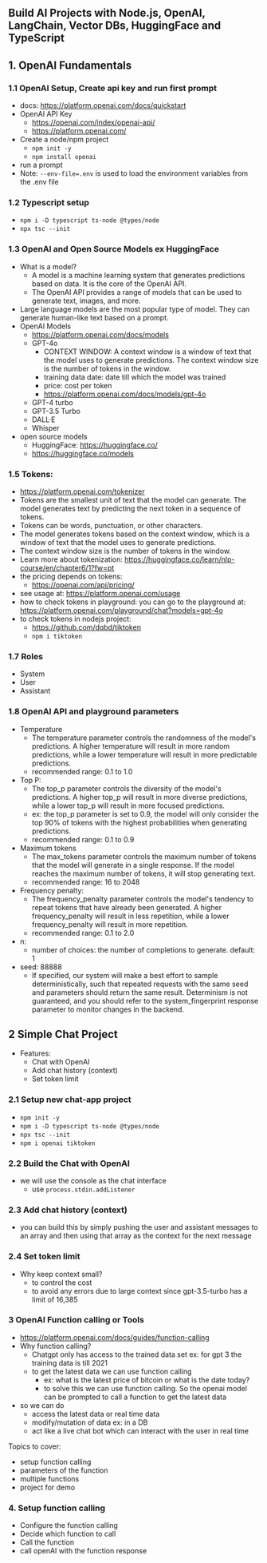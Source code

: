 ## Build AI Projects with Node.js, OpenAI, LangChain, Vector DBs, HuggingFace and TypeScript

## 1. OpenAI Fundamentals

### 1.1 OpenAI Setup, Create api key and run first prompt

- docs: https://platform.openai.com/docs/quickstart
- OpenAI API Key
  - https://openai.com/index/openai-api/
  - https://platform.openai.com/
- Create a node/npm project
  - `npm init -y`
  - `npm install openai`
- run a prompt
- Note: `--env-file=.env` is used to load the environment variables from the .env file

### 1.2 Typescript setup

- `npm i -D typescript ts-node @types/node`
- `npx tsc --init`

### 1.3 OpenAI and Open Source Models ex HuggingFace

- What is a model?
  - A model is a machine learning system that generates predictions based on data. It is the core of the OpenAI API.
  - The OpenAI API provides a range of models that can be used to generate text, images, and more.
- Large language models are the most popular type of model. They can generate human-like text based on a prompt.
- OpenAI Models
  - https://platform.openai.com/docs/models
  - GPT-4o
    - CONTEXT WINDOW: A context window is a window of text that the model uses to generate predictions. The context window size is the number of tokens in the window.
    - training data date: date till which the model was trained
    - price: cost per token
    - https://platform.openai.com/docs/models/gpt-4o
  - GPT-4 turbo
  - GPT-3.5 Turbo
  - DALL·E
  - Whisper
- open source models
  - HuggingFace: https://huggingface.co/
  - https://huggingface.co/models

### 1.5 Tokens:

- https://platform.openai.com/tokenizer
- Tokens are the smallest unit of text that the model can generate. The model generates text by predicting the next token in a sequence of tokens.
- Tokens can be words, punctuation, or other characters.
- The model generates tokens based on the context window, which is a window of text that the model uses to generate predictions.
- The context window size is the number of tokens in the window.
- Learn more about tokenization: https://huggingface.co/learn/nlp-course/en/chapter6/1?fw=pt
- the pricing depends on tokens:
  - https://openai.com/api/pricing/
- see usage at: https://platform.openai.com/usage
- how to check tokens in playground:
  you can go to the playground at: https://platform.openai.com/playground/chat?models=gpt-4o
- to check tokens in nodejs project:
  - https://github.com/dqbd/tiktoken
  - `npm i tiktoken`

### 1.7 Roles

- System
- User
- Assistant

### 1.8 OpenAI API and playground parameters

- Temperature
  - The temperature parameter controls the randomness of the model's predictions. A higher temperature will result in more random predictions, while a lower temperature will result in more predictable predictions.
  - recommended range: 0.1 to 1.0
- Top P:
  - The top_p parameter controls the diversity of the model's predictions. A higher top_p will result in more diverse predictions, while a lower top_p will result in more focused predictions.
  - ex: the top_p parameter is set to 0.9, the model will only consider the top 90% of tokens with the highest probabilities when generating predictions.
  - recommended range: 0.1 to 0.9
- Maximum tokens
  - The max_tokens parameter controls the maximum number of tokens that the model will generate in a single response. If the model reaches the maximum number of tokens, it will stop generating text.
  - recommended range: 16 to 2048
- Frequency penalty:
  - The frequency_penalty parameter controls the model's tendency to repeat tokens that have already been generated. A higher frequency_penalty will result in less repetition, while a lower frequency_penalty will result in more repetition.
  - recommended range: 0.1 to 2.0
- n:
  - number of choices: the number of completions to generate. default: 1
- seed: 88888
  - If specified, our system will make a best effort to sample deterministically, such that repeated requests with the same seed and parameters should return the same result. Determinism is not guaranteed, and you should refer to the system_fingerprint response parameter to monitor changes in the backend.

## 2 Simple Chat Project

- Features:
  - Chat with OpenAI
  - Add chat history (context)
  - Set token limit

### 2.1 Setup new chat-app project

- `npm init -y`
- `npm i -D typescript ts-node @types/node`
- `npx tsc --init`
- `npm i openai tiktoken`

### 2.2 Build the Chat with OpenAI

- we will use the console as the chat interface
  - use `process.stdin.addListener`

### 2.3 Add chat history (context)

- you can build this by simply pushing the user and assistant messages to an array and then using that array as the context for the next message

### 2.4 Set token limit

- Why keep context small?
  - to control the cost
  - to avoid any errors due to large context since gpt-3.5-turbo has a limit of 16,385

### 3 OpenAI Function calling or Tools

- https://platform.openai.com/docs/guides/function-calling
- Why function calling?
  - Chatgpt only has access to the trained data set ex: for gpt 3 the training data is till 2021
  - to get the latest data we can use function calling
    - ex: what is the latest price of bitcoin or what is the date today?
    - to solve this we can use function calling. So the openai model can be prompted to call a function to get the latest data
- so we can do
  - access the latest data or real time data
  - modify/mutation of data ex: in a DB
  - act like a live chat bot which can interact with the user in real time

Topics to cover:

- setup function calling
- parameters of the function
- multiple functions
- project for demo

### 4. Setup function calling

- Configure the function calling
- Decide which function to call
- Call the function
- call openAI with the function response
